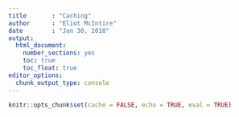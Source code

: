 ```yaml
---
title       : "Caching"
author      : "Eliot McIntire"
date        : "Jan 30, 2018"
output: 
  html_document: 
    number_sections: yes
    toc: true
    toc_float: true
editor_options: 
  chunk_output_type: console
---
```


```r
knitr::opts_chunk$set(cache = FALSE, echo = TRUE, eval = TRUE)
```



